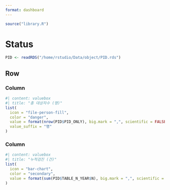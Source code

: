 ```yaml
---
format: dashboard
---
```


<script>
document.addEventListener('DOMContentLoaded', (event) => {
  document.getElementById('nav-overview').classList.add('active');
});
</script>

```r
source("library.R")
```

# Status

```r
PID <- readRDS("/home/rstudio/Data/object/PID.rds")
```

## Row
### Column
```r
#| content: valuebox
#| title: "총 대상자수 (명)"
list(
  icon = "file-person-fill",
  color = "danger",
  value = format(nrow(PID$PID_ONLY), big.mark = ",", scientific = FALSE),
  value_suffix = "명"
)
```

### Column
```r
#| content: valuebox
#| title: "누적검진 (건)"
list(
  icon = "bar-chart",
  color = "secondary",
  value = format(sum(PID$TABLE_N_YEAR$N), big.mark = ",", scientific = FALSE)
)
```


